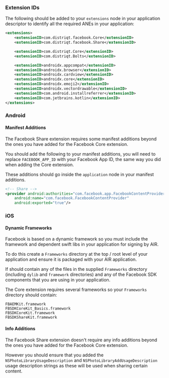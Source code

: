 
### Extension IDs

The following should be added to your `extensions` node in your application descriptor to identify all the required ANEs in your application:

```xml
<extensions>
	<extensionID>com.distriqt.facebook.Core</extensionID>
	<extensionID>com.distriqt.facebook.Share</extensionID>

	<extensionID>com.distriqt.Core</extensionID>
	<extensionID>com.distriqt.Bolts</extensionID>

	<extensionID>androidx.appcompat</extensionID>
	<extensionID>androidx.browser</extensionID>
	<extensionID>androidx.cardview</extensionID>
	<extensionID>androidx.core</extensionID>
	<extensionID>androidx.emoji2</extensionID>
	<extensionID>androidx.vectordrawable</extensionID>
	<extensionID>com.android.installreferrer</extensionID>
	<extensionID>com.jetbrains.kotlin</extensionID>
</extensions>
```



### Android

#### Manifest Additions

The Facebook Share extension requires some manifest additions beyond the ones you have added for the Facebook Core extension.

You should add the following to your manifest additions, you will need to replace `FACEBOOK_APP_ID` with your Facebook App ID, the same way you did when adding the Core extension.

These additions should go inside the `application` node in your manifest additions.

```xml
<!-- Share -->
<provider android:authorities="com.facebook.app.FacebookContentProviderFACEBOOK_APP_ID"
	android:name="com.facebook.FacebookContentProvider"
	android:exported="true"/>
```


### iOS 

#### Dynamic Frameworks

Facebook is based on a dynamic framework so you must include the framework and dependent swift libs in your application for signing by AIR.

To do this create a `Frameworks` directory at the top / root level of your application and ensure it is packaged with your AIR application.

If should contain any of the files in the supplied `Frameworks` directory (including `dylib` and `framework` directories) and any of the Facebook SDK components that you are using in your application.

The Core extension requires several frameworks so your `Frameworks` directory should contain:

```
FBAEMKit.framework
FBSDKCoreKit_Basics.framework
FBSDKCoreKit.framework
FBSDKShareKit.framework
```


#### Info Additions

The Facebook Share extension doesn't require any info additions beyond the ones you have added for the Facebook Core extension.

However you should ensure that you added the `NSPhotoLibraryUsageDescription` and `NSPhotoLibraryAddUsageDescription` usage description strings as these will be used when sharing certain content.
